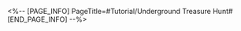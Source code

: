<%-- [PAGE_INFO]
PageTitle=#Tutorial/Underground Treasure Hunt#
[END_PAGE_INFO] --%>
{{Tutorial
|sort      = 801001
|title     = Underground Treasure Hunt
|subtitle  = 
|type      = 
|about     = 
|image1    = Tutorial Underground Treasure Hunt 1.png{{subst:void|<!--$UPLOAD:<<SpriteOutput/TutorialPic/TutorialPage_801001.png>-<Tutorial Underground Treasure Hunt 1.png>-<Tutorial Files>>-->}}
|text1     = By {{Color|h|nobold=1|consuming Stamina}}, you can explore the illuminated areas.
|image2    = Tutorial Underground Treasure Hunt 2.png{{subst:void|<!--$UPLOAD:<<SpriteOutput/TutorialPic/TutorialPage_801020.png>-<Tutorial Underground Treasure Hunt 2.png>-<Tutorial Files>>-->}}
|text2     = {{Color|h|nobold=1|Dimmed areas cannot be explored or interacted with}}. Explore areas adjacent to dimmed areas to illuminate them.
|image3    = Tutorial Underground Treasure Hunt 3.png{{subst:void|<!--$UPLOAD:<<SpriteOutput/TutorialPic/TutorialPage_801002.png>-<Tutorial Underground Treasure Hunt 3.png>-<Tutorial Files>>-->}}
|text3     = When Stamina is exhausted, every subsequent use of it will deduct a percentage of {{Color|h|nobold=1|HP}} from all characters in the team.
|image4    = Tutorial Underground Treasure Hunt 4.png{{subst:void|<!--$UPLOAD:<<SpriteOutput/TutorialPic/TutorialPage_801003.png>-<Tutorial Underground Treasure Hunt 4.png>-<Tutorial Files>>-->}}
|text4     = When a character in the team is downed, their health bar will turn gray. ({{tt|Tap|on mobile}}/{{tt|Press|on controller}}/{{tt|Click|on keyboard}}) {{Color|h|nobold=1|Team}} to view the current status of all characters.
|image5    = Tutorial Underground Treasure Hunt 5.png{{subst:void|<!--$UPLOAD:<<SpriteOutput/TutorialPic/TutorialPage_801008.png>-<Tutorial Underground Treasure Hunt 5.png>-<Tutorial Files>>-->}}
|text5     = Collect {{Color|h|nobold=1|Ancient Weapons and Armor}} to increase the characters' {{Color|h|nobold=1|stats}} to have an easier time battling {{Color|h|nobold=1|all kinds of enemies}} in the ruins.
|image6    = Tutorial Underground Treasure Hunt 6.png{{subst:void|<!--$UPLOAD:<<SpriteOutput/TutorialPic/TutorialPage_801025.png>-<Tutorial Underground Treasure Hunt 6.png>-<Tutorial Files>>-->}}
|text6     = Increased {{Color|h|nobold=1|stats}} can take effect in {{Color|h|nobold=1|both Surface Exploration and Deep Exploration}} of the ruins.
|image7    = Tutorial Underground Treasure Hunt 7.png{{subst:void|<!--$UPLOAD:<<SpriteOutput/TutorialPic/TutorialPage_801004.png>-<Tutorial Underground Treasure Hunt 7.png>-<Tutorial Files>>-->}}
|text7     = Upon finding and picking up the {{Color|h|nobold=1|Door Card}}, the entrance to the next floor will be opened.
}}